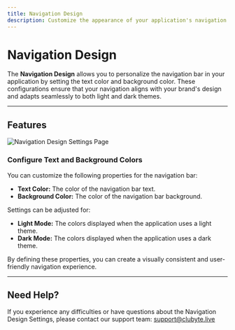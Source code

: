 ```yaml
---
title: Navigation Design
description: Customize the appearance of your application's navigation bar by setting text and background colors for both light and dark modes.
---
```


# Navigation Design

The **Navigation Design** allows you to personalize the navigation bar in your application by setting the text color and background color. These configurations ensure that your navigation aligns with your brand's design and adapts seamlessly to both light and dark themes.

---

## Features

![Navigation Design Settings Page](/Settings-NavigationDesign.png)

### Configure Text and Background Colors
You can customize the following properties for the navigation bar:
- **Text Color:** The color of the navigation bar text.
- **Background Color:** The color of the navigation bar background.

Settings can be adjusted for:
- **Light Mode:** The colors displayed when the application uses a light theme.
- **Dark Mode:** The colors displayed when the application uses a dark theme.

By defining these properties, you can create a visually consistent and user-friendly navigation experience.

---

## Need Help?

If you experience any difficulties or have questions about the Navigation Design Settings, please contact our support team: [support@clubyte.live](mailto:support@clubyte.live)
